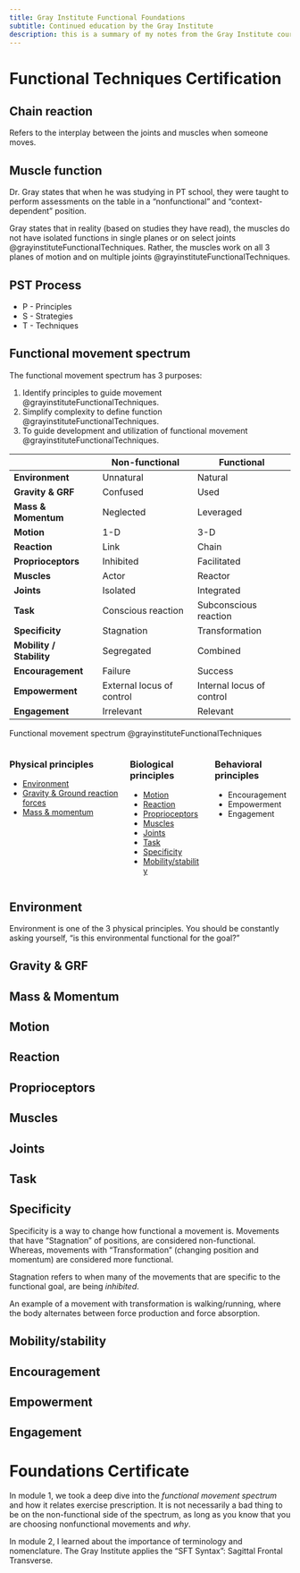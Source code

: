 ```yaml
---
title: Gray Institute Functional Foundations
subtitle: Continued education by the Gray Institute
description: this is a summary of my notes from the Gray Institute courses.
---
```


# Functional Techniques Certification

## Chain reaction

Refers to the interplay between the joints and muscles when someone moves.



## Muscle function

Dr. Gray states that when he was studying in PT school, they were taught to perform assessments on the table in a "nonfunctional" and "context-dependent" position.

Gray states that in reality (based on studies they have read), the muscles do not have isolated functions in single planes or on select joints @grayinstituteFunctionalTechniques.
Rather, the muscles work on all 3 planes of motion and on multiple joints @grayinstituteFunctionalTechniques.



## PST Process

- P - Principles
- S - Strategies
- T - Techniques



## Functional movement spectrum

The functional movement spectrum has 3 purposes:

1. Identify principles to guide movement @grayinstituteFunctionalTechniques.
1. Simplify complexity to define function @grayinstituteFunctionalTechniques.
1. To guide development and utilization of functional movement @grayinstituteFunctionalTechniques.




::: {#tbl-functional-movement-spectrum}


<style>
  .basic-table tbody td:first-child {
    font-weight: bold;
  }
</style>
<table class="basic-table">
  <thead>
    <tr>
      <th></th>
      <th>Non-functional</th>
      <th>Functional</th>
    </tr>
  </thead>
  <tbody>
    <tr>
      <td>Environment</td>
      <td>Unnatural</td>
      <td>Natural</td>
    </tr>
    <tr>
      <td>Gravity & GRF</td>
      <td>Confused</td>
      <td>Used</td>
    </tr>
    <tr>
      <td>Mass & Momentum</td>
      <td>Neglected</td>
      <td>Leveraged</td>
    </tr>
    <tr>
      <td>Motion</td>
      <td>1-D</td>
      <td>3-D</td>
    </tr>
    <tr>
      <td>Reaction</td>
      <td>Link</td>
      <td>Chain</td>
    </tr>
    <tr>
      <td>Proprioceptors</td>
      <td>Inhibited</td>
      <td>Facilitated</td>
    </tr>
    <tr>
      <td>Muscles</td>
      <td>Actor</td>
      <td>Reactor</td>
    </tr>
    <tr>
      <td>Joints</td>
      <td>Isolated</td>
      <td>Integrated</td>
    </tr>
    <tr>
      <td>Task</td>
      <td>Conscious reaction</td>
      <td>Subconscious reaction</td>
    </tr>
    <tr>
      <td>Specificity</td>
      <td>Stagnation</td>
      <td>Transformation</td>
    </tr>
    <tr>
      <td>Mobility / Stability</td>
      <td>Segregated</td>
      <td>Combined</td>
    </tr>
    <tr>
      <td>Encouragement</td>
      <td>Failure</td>
      <td>Success</td>
    </tr>
    <tr>
      <td>Empowerment</td>
      <td>External locus of control</td>
      <td>Internal locus of control</td>
    </tr>
    <tr>
      <td>Engagement</td>
      <td>Irrelevant</td>
      <td>Relevant</td>
    </tr>
  </tbody>
</table>

Functional movement spectrum @grayinstituteFunctionalTechniques

:::


::: {.columns}
::: {.column}
### Physical principles

- [Environment](#environment-fms)
- [Gravity & Ground reaction forces](#gravity-grf-fms)
- [Mass & momentum](#mass-momentum-fms)

:::
::: {.column}
### Biological principles

- [Motion](#motion-fms)
- [Reaction](#reaction-fms)
- [Proprioceptors](#proprioceptors)
- [Muscles](#muscles-fms)
- [Joints](#joints-fms)
- [Task](#task-fms)
- [Specificity](#specificity-fms)
- [Mobility/stability](#mobility-stability-fms)

:::
::: {.column}
### Behavioral principles

- Encouragement
- Empowerment
- Engagement

:::
:::

## Environment {#environment-fms}

Environment is one of the 3 physical principles.
You should be constantly asking yourself, "is this environmental functional for the goal?"



## Gravity & GRF {#gravity-grf-fms}




## Mass & Momentum {#mass-momentum-fms}

## Motion {#motion-fms}

## Reaction {#reaction-fms}

## Proprioceptors {#proprioceptors-fms}
## Muscles {#muscles-fms}
## Joints {#joints-fms}

## Task {#task-fms}

## Specificity {#specificity-fms}

Specificity is a way to change how functional a movement is.
Movements that have "Stagnation" of positions, are considered non-functional.
Whereas, movements with "Transformation" (changing position and momentum) are considered more functional.

Stagnation refers to when many of the movements that are specific to the functional goal, are being *inhibited*.

An example of a movement with transformation is walking/running, where the body alternates between force production and force absorption.

## Mobility/stability {#mobility-stability-fms}

## Encouragement {#encouragement-fms}

## Empowerment {#empowerment-fms}

## Engagement {#engagement-fms}


# Foundations Certificate

In module 1, we took a deep dive into the *functional movement spectrum* and how it relates exercise prescription.
It is not necessarily a bad thing to be on the non-functional side of the spectrum, as long as you know that you are choosing nonfunctional movements and *why*.


In module 2, I learned about the importance of terminology and nomenclature.
The Gray Institute applies the "SFT Syntax": Sagittal Frontal Transverse.
